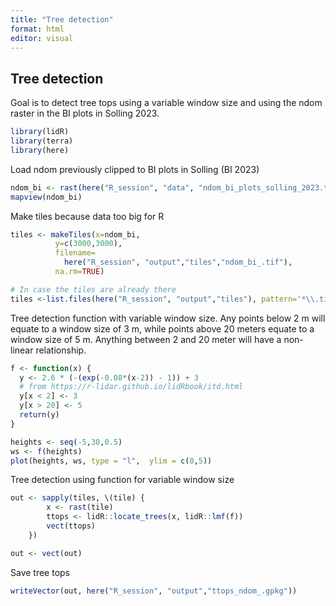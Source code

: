 ```yaml
---
title: "Tree detection"
format: html
editor: visual
---
```


## Tree detection

Goal is to detect tree tops using a variable window size and using the ndom raster in the BI plots in Solling 2023.

```r
library(lidR)
library(terra)
library(here)
```

Load ndom previously clipped to BI plots in Solling (BI 2023)

```r
ndom_bi <- rast(here("R_session", "data", "ndom_bi_plots_solling_2023.tif"))
mapview(ndom_bi)
```

Make tiles because data too big for R

```r
tiles <- makeTiles(x=ndom_bi, 
          y=c(3000,3000),
          filename=
            here("R_session", "output","tiles","ndom_bi_.tif"), 
          na.rm=TRUE)

# In case the tiles are already there
tiles <-list.files(here("R_session", "output","tiles"), pattern='*\\.tif', recursive=TRUE, full.names=TRUE)
```

Tree detection function with variable window size. Any points below 2 m will equate to a window size of 3 m, while points above 20 meters equate to a window size of 5 m. Anything between 2 and 20 meter will have a non-linear relationship.

```r
f <- function(x) {
  y <- 2.6 * (-(exp(-0.08*(x-2)) - 1)) + 3 
  # from https://r-lidar.github.io/lidRbook/itd.html
  y[x < 2] <- 3
  y[x > 20] <- 5
  return(y)
}

heights <- seq(-5,30,0.5)
ws <- f(heights)
plot(heights, ws, type = "l",  ylim = c(0,5))
```

Tree detection using function for variable window size

```r
out <- sapply(tiles, \(tile) {
        x <- rast(tile)
        ttops <- lidR::locate_trees(x, lidR::lmf(f))
        vect(ttops)
    })

out <- vect(out)
```

Save tree tops

```r
writeVector(out, here("R_session", "output","ttops_ndom_.gpkg"))
```
